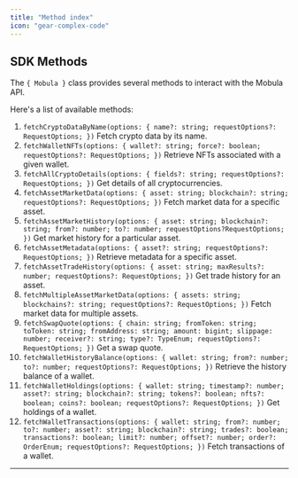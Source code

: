 ```yaml
---
title: "Method index"
icon: "gear-complex-code"
---
```


## SDK Methods

The `{ Mobula }` class provides several methods to interact with the Mobula API.

Here's a list of available methods:

1. `fetchCryptoDataByName(options: { name?: string; requestOptions?: RequestOptions; })`
   <Info>Fetch crypto data by its name.</Info>
2. `fetchWalletNFTs(options: { wallet?: string; force?: boolean; requestOptions?: RequestOptions; })`
   <Info>Retrieve NFTs associated with a given wallet.</Info>
3. `fetchAllCryptoDetails(options: { fields?: string; requestOptions?: RequestOptions; })`
   <Info>Get details of all cryptocurrencies.</Info>
4. `fetchAssetMarketData(options: { asset: string; blockchain?: string; requestOptions?: RequestOptions; })`
   <Info>Fetch market data for a specific asset.</Info>
5. `fetchAssetMarketHistory(options: { asset: string; blockchain?: string; from?: number; to?: number; requestOptions?RequestOptions; })`
   <Info>Get market history for a particular asset.</Info>
6. `fetchAssetMetadata(options: { asset?: string; requestOptions?: RequestOptions; })`
   <Info> Retrieve metadata for a specific asset.</Info>
7. `fetchAssetTradeHistory(options: { asset: string; maxResults?: number; requestOptions?: RequestOptions; })`
   <Info>Get trade history for an asset.</Info>
8. `fetchMultipleAssetMarketData(options: { assets: string; blockchains?: string; requestOptions?: RequestOptions; })`
   <Info>Fetch market data for multiple assets.</Info>
9. `fetchSwapQuote(options: { chain: string; fromToken: string; toToken: string; fromAddress: string; amount: bigint; slippage: number; receiver?: string; type?: TypeEnum; requestOptions?: RequestOptions; })`
   <Info>Get a swap quote.</Info>
10. `fetchWalletHistoryBalance(options: { wallet: string; from?: number; to?: number; requestOptions?: RequestOptions; })`
    <Info>Retrieve the history balance of a wallet.</Info>
11. `fetchWalletHoldings(options: { wallet: string; timestamp?: number; asset?: string; blockchain?: string; tokens?: boolean; nfts?: boolean; coins?: boolean; requestOptions?: RequestOptions; })`
    <Info>Get holdings of a wallet.</Info>
12. `fetchWalletTransactions(options: { wallet: string; from?: number; to?: number; asset?: string; blockchain?: string; trades?: boolean; transactions?: boolean; limit?: number; offset?: number; order?: OrderEnum; requestOptions?: RequestOptions; })`
    <Info>Fetch transactions of a wallet.</Info>

---
